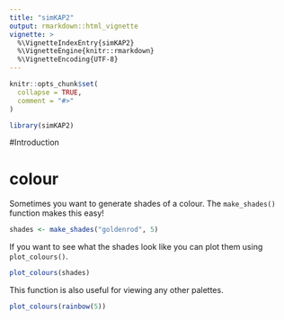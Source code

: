 ```yaml
---
title: "simKAP2"
output: rmarkdown::html_vignette
vignette: >
  %\VignetteIndexEntry{simKAP2}
  %\VignetteEngine{knitr::rmarkdown}
  %\VignetteEncoding{UTF-8}
---
```


```r
knitr::opts_chunk$set(
  collapse = TRUE,
  comment = "#>"
)
```

```r
library(simKAP2)
```

#Introduction


# colour

Sometimes you want to generate shades of a colour. The `make_shades()` function
makes this easy!

```r
shades <- make_shades("goldenrod", 5)
```

If you want to see what the shades look like you can plot them using
`plot_colours()`.

```r
plot_colours(shades)
```


This function is also useful for viewing any other palettes.

```r
plot_colours(rainbow(5))
```

